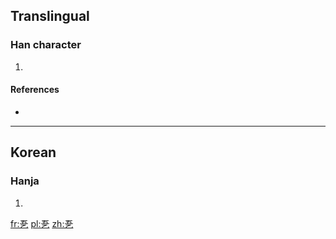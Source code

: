 ==Translingual==

===Han character===
{{Han char|rn=5|rad=乙|as=04|sn=5|four=|canj=MMN|ids=⿱五乙}}

# {{defn|Han|sort=乙04}}

====References====
* {{Han ref|kx=0084.101|dkj=|dj=|hdz=|uh=340F|ud=13327|bh=|bd=}}

----

==Korean==

===Hanja===
{{ko-hanja|hangeul=올|rv=ol|mr=ol|y=ol}}

# {{defn|lang=ko|sort=乙04}}

[[fr:㐏]]
[[pl:㐏]]
[[zh:㐏]]
